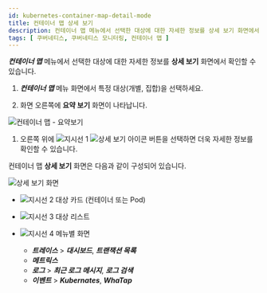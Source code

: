 ```yaml
---
id: kubernetes-container-map-detail-mode
title: 컨테이너 맵 상세 보기
description: 컨테이너 맵 메뉴에서 선택한 대상에 대한 자세한 정보를 상세 보기 화면에서 확인할 수 있습니다.
tags: [ 쿠버네티스, 쿠버네티스 모니터링, 컨테이너 맵 ]
---
```


***컨테이너 맵*** 메뉴에서 선택한 대상에 대한 자세한 정보를 **상세 보기** 화면에서 확인할 수 있습니다.

1. ***컨테이너 맵*** 메뉴 화면에서 특정 대상(개별, 집합)을 선택하세요. 

1. 화면 오른쪽에 **요약 보기** 화면이 나타납니다. 

  ![컨테이너 맵 - 요약보기](/img/kube-container-map-detail-button.png)

1. 오른쪽 위에 ![지시선 1](/img/number-01.png) ![상세 보기 아이콘](/img/ico-detail-mode.svg) 버튼을 선택하면 더욱 자세한 정보를 확인할 수 있습니다.

컨테이너 맵 **상세 보기** 화면은 다음과 같이 구성되어 있습니다.

![상세 보기 화면](/img/container-map-detail-mode-desc.png)

* ![지시선 2](/img/number-02.png) 대상 카드 (컨테이너 또는 Pod)

* ![지시선 3](/img/number-03.png) 대상 리스트

* ![지시선 4](/img/number-04.png) 메뉴별 화면
  * ***트레이스*** > ***대시보드***, ***트랜잭션 목록***
  * ***메트릭스***
  * ***로그*** > ***최근 로그 메시지***, ***로그 검색***
  * ***이벤트*** > ***Kubernates***, ***WhaTap***